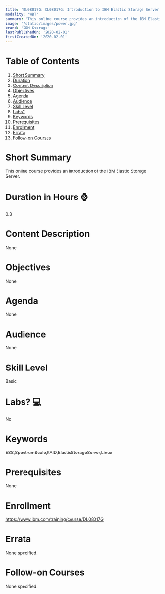 ```yaml
---
title: 'DL08017G: DL08017G: Introduction to IBM Elastic Storage Server'
modality: 'WBT'
summary: 'This online course provides an introduction of the IBM Elastic Storage Server.'
image: '/static/images/power.jpg'
brand: 'IBM Storage'
lastPublishedOn: '2020-02-01'
firstCreatedOn: '2020-02-01'
---
```

# Table of Contents
1.  [Short Summary](#short-summary)
2.  [Duration](#duration-in-hours-)
3.  [Content Description](#content-description)
4.  [Objectives](#objectives)
5.  [Agenda](#agenda)
6.  [Audience](#audience)
7.  [Skill Level](#skill-level)
8.  [Labs?](#labs-)
9.  [Keywords](#keywords)
10. [Prerequisites](#prerequisites)
11. [Enrollment](#enrollment)
12. [Errata](#errata)
13. [Follow-on Courses](#follow-on-courses)

# Short Summary
This online course provides an introduction of the IBM Elastic Storage Server.

# Duration in Hours ⌚
0.3

# Content Description
None

# Objectives
None

# Agenda
None

# Audience
None

# Skill Level
Basic

# Labs? 💻
No

# Keywords
ESS,SpectrumScale,RAID,ElasticStorageServer,Linux

# Prerequisites
None

# Enrollment
https://www.ibm.com/training/course/DL08017G

# Errata
None specified.

# Follow-on Courses
None specified.

